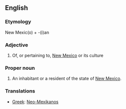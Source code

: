 ==English==

===Etymology===
New Mexic(o) + -(i)an

===Adjective===
{{en-adj|-}}

# Of, or pertaining to, [[New Mexico]] or its culture

===Proper noun===
{{en-proper noun|sg=[[New]] [[Mexican]]|New Mexicans}}
# An inhabitant or a resident of the state of [[New Mexico]].

===Translations===
*[[Greek]]: [[Neo-Mexikanos]]